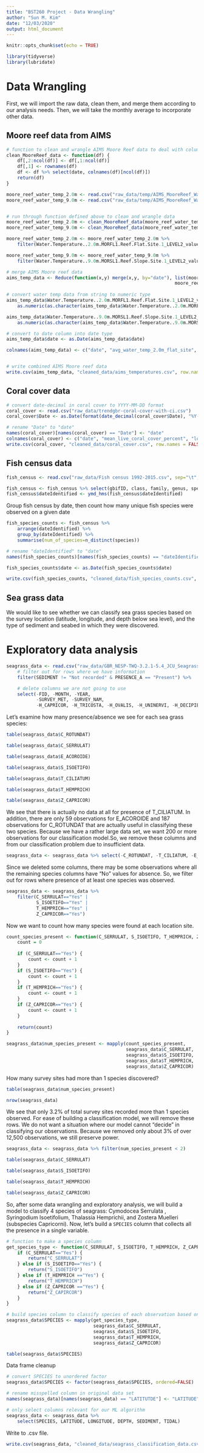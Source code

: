 ```yaml
---
title: "BST260 Project - Data Wrangling"
author: "Sun M. Kim"
date: "12/03/2020"
output: html_document
---
```


```r
knitr::opts_chunk$set(echo = TRUE)
```

```r
library(tidyverse)
library(lubridate)
```

# Data Wrangling

First, we will import the raw data, clean them, and merge them according to our analysis needs. Then, we will take the monthly average to incorporate other data.

## Moore reef data from AIMS 

```r
# function to clean and wrangle AIMS Moore Reef data to deal with column names and column placement
clean_MooreReef_data <- function(df) {
    df[,2:ncol(df)] <- df[,1:ncol(df)]
    df[,1] <- rownames(df)
    df <- df %>% select(date, colnames(df)[ncol(df)])
    return(df)
}
```

```r
moore_reef_water_temp_2.0m <- read.csv("raw_data/temp/AIMS_MooreReef_WaterTemperature_22Oct1997to16Feb2020_2.0m.csv", skip=108, sep= ",", row.names = NULL)
moore_reef_water_temp_9.0m <- read.csv("raw_data/temp/AIMS_MooreReef_WaterTemperature_22Oct1997to17Dec2017_9.0m.csv", skip=94, sep= ",", row.names = NULL)


# run through function defined above to clean and wrangle data
moore_reef_water_temp_2.0m <- clean_MooreReef_data(moore_reef_water_temp_2.0m)
moore_reef_water_temp_9.0m <- clean_MooreReef_data(moore_reef_water_temp_9.0m)

moore_reef_water_temp_2.0m <- moore_reef_water_temp_2.0m %>%
    filter(Water.Temperature..2.0m.MORFL1.Reef.Flat.Site.1_LEVEL2_value_AVG != "Not available")

moore_reef_water_temp_9.0m <- moore_reef_water_temp_9.0m %>%
    filter(Water.Temperature..9.0m.MORSL1.Reef.Slope.Site.1_LEVEL2_value_AVG != "Not available")
```

```r
# merge AIMS Moore reef data
aims_temp_data <- Reduce(function(x,y) merge(x,y, by="date"), list(moore_reef_water_temp_2.0m,
                                                              moore_reef_water_temp_9.0m))
                                                            
# convert water temp data from string to numeric type
aims_temp_data$Water.Temperature..2.0m.MORFL1.Reef.Flat.Site.1_LEVEL2_value_AVG <- 
    as.numeric(as.character(aims_temp_data$Water.Temperature..2.0m.MORFL1.Reef.Flat.Site.1_LEVEL2_value_AVG))

aims_temp_data$Water.Temperature..9.0m.MORSL1.Reef.Slope.Site.1_LEVEL2_value_AVG <- 
    as.numeric(as.character(aims_temp_data$Water.Temperature..9.0m.MORSL1.Reef.Slope.Site.1_LEVEL2_value_AVG))

# convert to date column into date type
aims_temp_data$date <- as.Date(aims_temp_data$date)

colnames(aims_temp_data) <- c("date", "avg_water_temp_2.0m_flat_site", "avg_water_temp_9.0m_slope_site")


# write combined AIMS Moore reef data
write.csv(aims_temp_data, "cleaned_data/aims_temperatures.csv", row.names = FALSE)
```


## Coral cover data
```r
# convert date-decimal in coral cover to YYYY-MM-DD format
coral_cover <- read.csv("raw_data/trendgbr-coral-cover-with-ci.csv")
coral_cover$Date <- as.Date(format(date_decimal(coral_cover$Date), "%Y-%m-%d"))

# rename "Date" to "date"
names(coral_cover)[names(coral_cover) == "Date"] <- "date"
colnames(coral_cover) <- c("date", "mean_live_coral_cover_percent", "lower_conf_int", "upper_conf_int", "conf_int_span")
write.csv(coral_cover, "cleaned_data/coral_cover.csv", row.names = FALSE)
```


## Fish census data
```r
fish_census <- read.csv("raw_data/Fish census 1992-2015.csv", sep="\t", header=T)

fish_census <- fish_census %>% select(gbifID, class, family, genus, species, verbatimScientificName, decimalLatitude, decimalLongitude, dateIdentified)
fish_census$dateIdentified <- ymd_hms(fish_census$dateIdentified)
```

Group fish census by date, then count how many unique fish species were observed on a given date
```r
fish_species_counts <- fish_census %>%
    arrange(dateIdentified) %>%
    group_by(dateIdentified) %>%
    summarise(num_of_species=n_distinct(species))

# rename "dateIdentified" to "date"
names(fish_species_counts)[names(fish_species_counts) == "dateIdentified"] <- "date"

fish_species_counts$date <- as.Date(fish_species_counts$date)

write.csv(fish_species_counts, "cleaned_data/fish_species_counts.csv", row.names = FALSE)
```


## Sea grass data

We would like to see whether we can classify sea grass species based on the survey location (latitude, longitude, and depth below sea level), and the type of sediment and seabed in which they were discovered.

# Exploratory data analysis
```r
seagrass_data <- read.csv("raw_data/GBR_NESP-TWQ-3.2.1-5.4_JCU_Seagrass_1984-2018_Site-surveys.csv") %>%
    # filter out for rows where we have information
    filter(SEDIMENT != "Not recorded" & PRESENCE_A == "Present") %>%

    # delete columns we are not going to use
    select(-FID, -MONTH, -YEAR, 
           -SURVEY_MET, -SURVEY_NAM, 
           -H_CAPRICOR, -H_TRICOSTA, -H_OVALIS, -H_UNINERVI, -H_DECIPIEN, -H_SPINULOS) 
```

Let's examine how many presence/absence we see for each sea grass species:
```r
table(seagrass_data$C_ROTUNDAT)

table(seagrass_data$C_SERRULAT)

table(seagrass_data$E_ACOROIDE)

table(seagrass_data$S_ISOETIFO)

table(seagrass_data$T_CILIATUM)

table(seagrass_data$T_HEMPRICH)

table(seagrass_data$Z_CAPRICOR)
```


We see that there is actually no data at all for presence of T_CILIATUM. In addition, there are only 59 observations for E_ACOROIDE and 187 observations for C_ROTUNDAT that are actually useful in classifying these two species. Because we have a rather large data set, we want 200 or more observations for our classification model.So, we remove these columns and from our classification problem due to insufficient data.
```r
seagrass_data <- seagrass_data %>% select(-C_ROTUNDAT, -T_CILIATUM, -E_ACOROIDE)
```


Since we deleted some columns, there may be some observations where all the remaining species columns have "No" values for absence. So, we filter out for rows where presence of at least one species was observed.
```r
seagrass_data <- seagrass_data %>%
    filter(C_SERRULAT=="Yes" | 
           S_ISOETIFO=="Yes" |
           T_HEMPRICH=="Yes" |
           Z_CAPRICOR=="Yes")
```



Now we want to count how many species were found at each location site.
```r
count_species_present <- function(C_SERRULAT, S_ISOETIFO, T_HEMPRICH, Z_CAPRICOR) {
    count = 0
    
    if (C_SERRULAT=="Yes") {
        count <- count + 1
    }
    if (S_ISOETIFO=="Yes") {
        count <- count + 1
    }
    if (T_HEMPRICH=="Yes") {
        count <- count + 1
    }
    if (Z_CAPRICOR=="Yes") {
        count <- count + 1
    }
    
    return(count)
}

seagrass_data$num_species_present <- mapply(count_species_present, 
                                            seagrass_data$C_SERRULAT,
                                            seagrass_data$S_ISOETIFO,
                                            seagrass_data$T_HEMPRICH,
                                            seagrass_data$Z_CAPRICOR)
```


How many survey sites had more than 1 species discovered?
```r
table(seagrass_data$num_species_present)

nrow(seagrass_data)
```

We see that only 3.2% of total survey sites recorded more than 1 species observed. For ease of building a classification model, we will remove these rows. We do not want a situation where our model cannot "decide" in classifying our observations. Because we removed only about 3% of over 12,500 observations, we still preserve power.

```r
seagrass_data <- seagrass_data %>% filter(num_species_present < 2)
```


```r
table(seagrass_data$C_SERRULAT)

table(seagrass_data$S_ISOETIFO)

table(seagrass_data$T_HEMPRICH)

table(seagrass_data$Z_CAPRICOR)
```


So, after some data wrangling and exploratory analysis, we will build a model to classify 4 species of seagrass: Cymodocea Serrulata , Syringodium Isoetifolium, Thalassia Hemprichii, and Zostera Muelleri (subspecies Capricorni). Now, let's build a `SPECIES` column that collects all the presence in a single variable.

```r
# function to make a species column
get_species_type <- function(C_SERRULAT, S_ISOETIFO, T_HEMPRICH, Z_CAPRICOR) {
    if (C_SERRULAT=="Yes") {
        return("C_SERRULAT")
    } else if (S_ISOETIFO=="Yes") {
        return("S_ISOETIFO")
    } else if (T_HEMPRICH =="Yes") {
        return("T_HEMPRICH")
    } else if (Z_CAPRICOR =="Yes") {
        return("Z_CAPIRCOR")
    }
}

# build species column to classify species of each observation based on presence/absence
seagrass_data$SPECIES <- mapply(get_species_type, 
                                seagrass_data$C_SERRULAT, 
                                seagrass_data$S_ISOETIFO,
                                seagrass_data$T_HEMPRICH,
                                seagrass_data$Z_CAPRICOR)

table(seagrass_data$SPECIES)
```


Data frame cleanup
```r
# convert SPECIES to unordered factor
seagrass_data$SPECIES <- factor(seagrass_data$SPECIES, ordered=FALSE)

# rename misspelled column in original data set
names(seagrass_data)[names(seagrass_data) == "LATITUTDE"] <- "LATITUDE"

# only select columns relevant for our ML algorithm
seagrass_data <- seagrass_data %>% 
    select(SPECIES, LATITUDE, LONGITUDE, DEPTH, SEDIMENT, TIDAL)
```

Write to .csv file.
```r
write.csv(seagrass_data, "cleaned_data/seagrass_classification_data.csv", row.names = FALSE)
```




